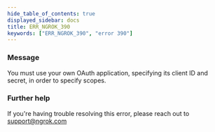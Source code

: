```yaml
---
hide_table_of_contents: true
displayed_sidebar: docs
title: ERR_NGROK_390
keywords: ["ERR_NGROK_390", "error 390"]
---
```


### Message

You must use your own OAuth application, specifying its client ID and secret, in order to specify scopes.

### Further help

If you're having trouble resolving this error, please reach out to [support@ngrok.com](mailto:support@ngrok.com?subject=Help%20with%20ERR_NGROK_390)

